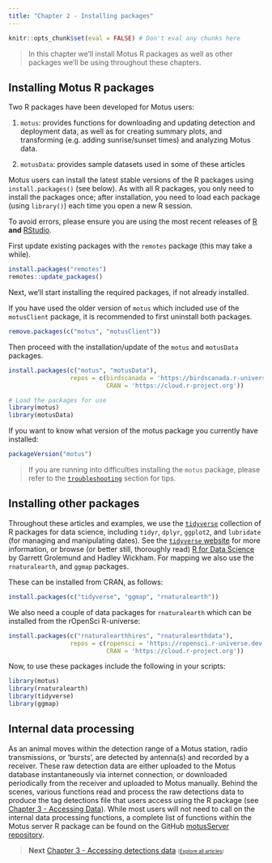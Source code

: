 ```yaml
---
title: "Chapter 2 - Installing packages"
---
```


```r
knitr::opts_chunk$set(eval = FALSE) # Don't eval any chunks here
```

> In this chapter we'll install Motus R packages as well as other packages we'll be using throughout these chapters.

## Installing Motus R packages
Two R packages have been developed for Motus users:

1. `motus`: provides functions for downloading and updating detection and deployment data, as well as for creating summary plots, and transforming (e.g. adding sunrise/sunset times) and analyzing Motus data.

2. `motusData`: provides sample datasets used in some of these articles

Motus users can install the latest stable versions of the R packages using `install.packages()` (see below). 
As with all R packages, you only need to install the packages once; 
after installation, you need to load each package (using `library()`) each time you open a new R session. 

To avoid errors, please ensure you are using the most recent releases of [R](https://www.r-project.org/) **and** [RStudio](https://www.rstudio.com/products/RStudio/).

First update existing packages with the `remotes` package (this may take a while).

```r
install.packages("remotes")
remotes::update_packages()
```

Next, we'll start installing the required packages, if not already installed.

If you have used the older version of `motus` which included use of the `motusClient` package, it is recommended to first uninstall both packages.

```r
remove.packages(c("motus", "motusClient"))
```

Then proceed with the installation/update of the `motus` and `motusData` packages.

```r
install.packages(c("motus", "motusData"), 
                 repos = c(birdscanada = 'https://birdscanada.r-universe.dev',
                           CRAN = 'https://cloud.r-project.org'))

# Load the packages for use
library(motus)
library(motusData)
```

If you want to know what version of the motus package you currently have installed:
```r
packageVersion("motus")
```


> If you are running into difficulties installing the `motus` package, please refer to the [`troubleshooting`](troubleshooting.html) section for tips.


## Installing other packages
Throughout these articles and examples, we use the [`tidyverse`](https://www.tidyverse.org/) collection of R packages for data science, including `tidyr`, `dplyr`, `ggplot2`, and `lubridate` (for managing and manipulating dates).
See the [`tidyverse` website](https://www.tidyverse.org/) for more information, or browse (or better still, thoroughly read) [R for Data Science](http://r4ds.had.co.nz/) by Garrett Grolemund and Hadley Wickham.
For mapping we also use the `rnaturalearth`, and `ggmap` packages.

These can be installed from CRAN, as follows:
```r
install.packages(c("tidyverse", "ggmap", "rnaturalearth"))
```

We also need a couple of data packages for `rnaturalearth` which can be installed
from the rOpenSci R-universe:
```r
install.packages(c("rnaturalearthhires", "rnaturalearthdata"),
                 repos = c(ropensci = 'https://ropensci.r-universe.dev',  
                           CRAN = 'https://cloud.r-project.org'))
```


Now, to use these packages include the following in your scripts:
```r
library(motus)
library(rnaturalearth)
library(tidyverse)
library(ggmap)
```

## Internal data processing

As an animal moves within the detection range of a Motus station, radio transmissions, or 'bursts', are detected by antenna(s) and recorded by a receiver. 
These raw detection data are either uploaded to the Motus database instantaneously via internet connection, or downloaded periodically from the receiver and uploaded to Motus manually.
Behind the scenes, various functions read and process the raw detections data to produce the tag detections file that users access using the R package (see [Chapter 3 - Accessing Data](03-accessing-data.html)). 
While most users will not need to call on the internal data processing functions, a complete list of functions within the Motus server R package can be found on the GitHub [motusServer repository](https://github.com/MotusWTS/motusServer). 

> **Next** [Chapter 3 - Accessing detections data](03-accessing-data.html)
> <span style = "font-size: 70%">(<a href = "index.html">Explore all articles</a>)</span>